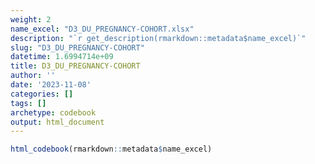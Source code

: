 ```yaml
---
weight: 2
name_excel: "D3_DU_PREGNANCY-COHORT.xlsx"
description: "`r get_description(rmarkdown::metadata$name_excel)`"
slug: "D3_DU_PREGNANCY-COHORT"
datetime: 1.6994714e+09
title: D3_DU_PREGNANCY-COHORT
author: ''
date: '2023-11-08'
categories: []
tags: []
archetype: codebook
output: html_document
---
```


```r
html_codebook(rmarkdown::metadata$name_excel)
```
